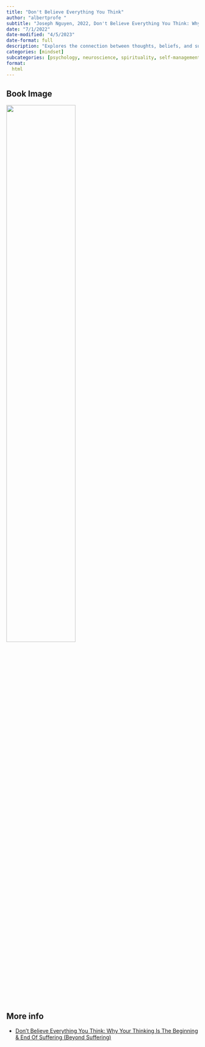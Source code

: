 ```yaml
---
title: "Don't Believe Everything You Think"
author: "albertprofe "
subtitle: "Joseph Nguyen, 2022, Don't Believe Everything You Think: Why Your Thinking Is The Beginning & End Of Suffering (Beyond Suffering)"
date: "7/1/2022"
date-modified: "4/5/2023"
date-format: full
description: "Explores the connection between thoughts, beliefs, and suffering, offering insights and techniques to challenge and transform limiting thoughts for personal growth and well-being."
categories: [mindset]
subcategories: [psychology, neuroscience, spirituality, self-management]
format:
  html
---
```


## Book Image

![](/books/DoNotBelieveEverythingYouThink.jpeg){width="60%"}

## More info

- [Don't Believe Everything You Think: Why Your Thinking Is The Beginning & End Of Suffering (Beyond Suffering)](https://www.amazon.es/Dont-Believe-Everything-You-Think/dp/B09WPP7R6S){.external}
